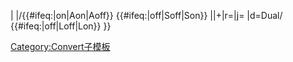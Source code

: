 {{convert/{{#ifeq:{{{4}}}|def|{{{o}}}|{{{4}}}}}|{{{1}}}<!--
-->|{{{2}}}/{{#ifeq:{{{abbr|none}}}|on|Aon|Aoff}}<!--default is "on"
-->{{#ifeq:{{{adj|off}}}|off|Soff|Son}}<!--
-->|{{{3}}}|{{{s}}}+{{{b}}}|r={{{r}}}|j={{{j}}}<!--
-->|d=Dual/<!--
-->{{#ifeq:{{{lk|off}}}|off|Loff|Lon}}<!--
-->}}<!--end convert/{4} --><noinclude>

[[Category:Convert子模板]]
</noinclude>